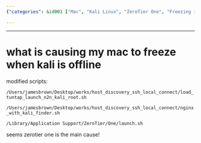 ```yaml
---
{"categories": &id001 ["Mac", "Kali Linux", "ZeroTier One", "Freezing issue", "Script modification", "Tuntap", "N2N Kali"], "category": "Troubleshooting", "date": "2023-12-22 23:52:59", "description": "The article delves into a Mac freezing issue that occurs when Kali is offline. Suspecting modified scripts, the user pinpoints ZeroTier One as the primary culprit, specifically mentioning `load_tuntap_launch_n2n_kali_root.sh`, `nginx_with_kali_finder.sh`, and `launch.sh` as potential problem areas.", "tags": *id001, "title": "what is causing my mac to freeze when kali is offline"}

---
```


------

# what is causing my mac to freeze when kali is offline

modified scripts:

`/Users/jamesbrown/Desktop/works/host_discovery_ssh_local_connect/load_tuntap_launch_n2n_kali_root.sh`

`/Users/jamesbrown/Desktop/works/host_discovery_ssh_local_connect/nginx_with_kali_finder.sh`

`/Library/Application Support/ZeroTier/One/launch.sh`

seems zerotier one is the main cause!

